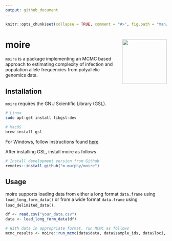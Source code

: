 ```yaml
---
output: github_document
---
```


```r
knitr::opts_chunk$set(collapse = TRUE, comment = "#>", fig.path = "man/figures/")
```

# moire <img src="man/figures/logo.svg" align="right" alt="" height="139" />

`moire` is a package implementing an MCMC based approach to estimating complexity of infection and population allele frequencies from polyallelic genomics data.

## Installation

`moire` requires the GNU Scientific Library (GSL).

```bash
# Linux
sudo apt-get install libgsl-dev
```

```bash
# MacOS
brew install gsl
```

For Windows, follow instructions found [here](https://stackoverflow.com/questions/26939683/linking-gsl-library-to-rcppgsl-on-windows-machine)

After installing GSL, install moire as follows

```r
# Install development version from Github
remotes::install_github("m-murphy/moire")
```

## Usage

moire supports loading data from either a long format `data.frame` using `load_long_form_data()` or from a wide format `data.frame` using `load_delimited_data()`.

```r
df <- read.csv("your_data.csv")
data <- load_long_form_data(df)

# With data in appropriate format, run MCMC as follows
mcmc_results <- moire::run_mcmc(data$data, data$sample_ids, data$loci, data$is_missing)
```
